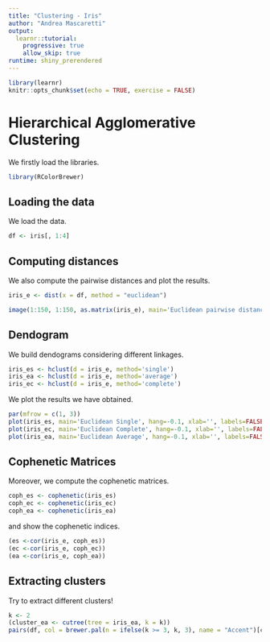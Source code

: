 ```yaml
---
title: "Clustering - Iris"
author: "Andrea Mascaretti"
output:
  learnr::tutorial:
    progressive: true
    allow_skip: true
runtime: shiny_prerendered
---
```


```r
library(learnr)
knitr::opts_chunk$set(echo = TRUE, exercise = FALSE)
```


# Hierarchical Agglomerative Clustering

We firstly load the libraries.

```r
library(RColorBrewer)
```



## Loading the data

We load the data.

```r
df <- iris[, 1:4]
```


## Computing distances

We also compute the pairwise distances and plot the results.

```r
iris_e <- dist(x = df, method = "euclidean")
```

```r
image(1:150, 1:150, as.matrix(iris_e), main='Euclidean pairwise distances', asp=1, xlab = "", ylab = "")
```


## Dendogram

We build dendograms considering different linkages.

```r
iris_es <- hclust(d = iris_e, method='single')
iris_ea <- hclust(d = iris_e, method='average')
iris_ec <- hclust(d = iris_e, method='complete')
```


We plot the results we have obtained.

```r
par(mfrow = c(1, 3))
plot(iris_es, main='Euclidean Single', hang=-0.1, xlab='', labels=FALSE, cex=0.6, sub='')
plot(iris_ec, main='Euclidean Complete', hang=-0.1, xlab='', labels=FALSE, cex=0.6, sub='')
plot(iris_ea, main='Euclidean Average', hang=-0.1, xlab='', labels=FALSE, cex=0.6, sub='')
```



## Cophenetic Matrices

Moreover, we compute the cophenetic matrices.

```r
coph_es <- cophenetic(iris_es)
coph_ec <- cophenetic(iris_ec)
coph_ea <- cophenetic(iris_ea)
```

and show the cophenetic indices.

```r
(es <-cor(iris_e, coph_es))
(ec <-cor(iris_e, coph_ec))
(ea <-cor(iris_e, coph_ea))
```


## Extracting clusters

Try to extract different clusters!

```r
k <- 2
(cluster_ea <- cutree(tree = iris_ea, k = k))
pairs(df, col = brewer.pal(n = ifelse(k >= 3, k, 3), name = "Accent")[cluster_ea])
```
